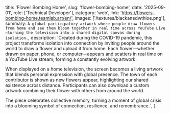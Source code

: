   title: 'Flower Bombing Home',
  slug: 'flower-bombing-home',
  date: '2025-09-01',
  role: ['Technical Developer'],
  category: 'web',
  link: 'https://flowers-bombing-home.teamlab.art/en/',
  images: ['/textures/blackanedwthioe.png'],
  summary: `A global participatory artwork where people draw flowers from home and see them bloom together in real time across YouTube Live—turning the television into a shared digital canvas during isolation.`,
  description: `Created during the COVID-19 pandemic, this project transforms isolation into connection by inviting people around the world to draw a flower and upload it from home. Each flower—whether drawn on paper, phone, or computer—appears and scatters in real time on a YouTube Live stream, forming a constantly evolving artwork.
  
  When displayed on a home television, the screen becomes a living artwork that blends personal expression with global presence. The town of each contributor is shown as new flowers appear, highlighting our shared existence across distance. Participants can also download a custom artwork combining their flower with others from around the world.
  
  The piece celebrates collective memory, turning a moment of global crisis into a blooming symbol of connection, resilience, and remembrance.`,
}
